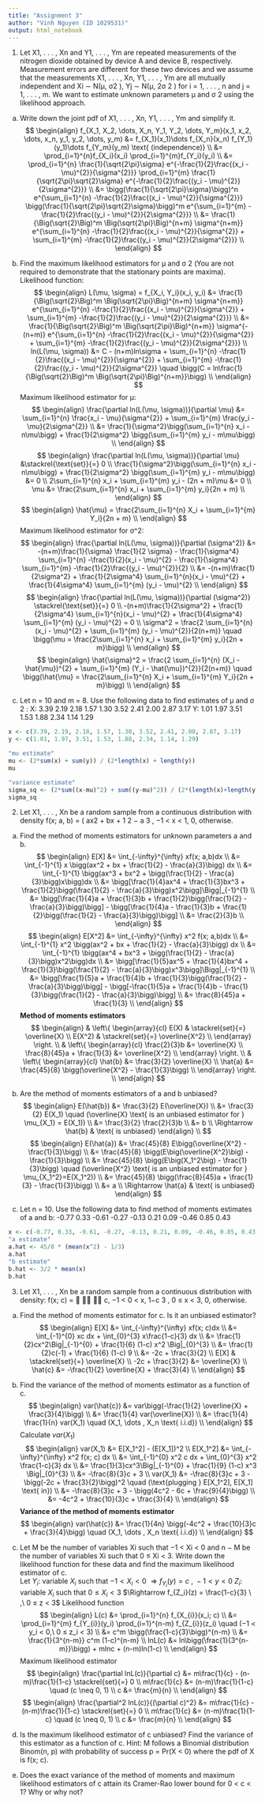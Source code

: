 ```yaml
---
title: "Assignment 3"
author: "Vinh Nguyen (ID 1029531)"
output: html_notebook
---
```



1. Let X1, . . . , Xn and Y1, . . . , Ym are repeated measurements of the nitrogen dioxide
obtained by device A and device B, respectively. Measurement errors are different for
these two devices and we assume that the measurements X1, . . . , Xn, Y1, . . . , Ym are
all mutually independent and Xi ∼ N(µ, σ2
), Yj ∼ N(µ, 2σ
2
) for i = 1, . . . , n and
j = 1, . . . , m. We want to estimate unknown parameters µ and σ
2 using the likelihood
approach.
(a) Write down the joint pdf of X1, . . . , Xn, Y1, . . . , Ym and simplify it.
$$
\begin{align}
f_{X_1, X_2, \dots, X_n, Y_1, Y_2, \dots, Y_m}(x_1, x_2, \dots, x_n, y_1, y_2, \dots, y_m) &= f_{X_1}(x_1)\dots f_{X_n}(x_n) f_{Y_1}(y_1)\dots f_{Y_m}(y_m) \text{ (independence)} \\
&= \prod_{i=1}^{n}f_{X_i}(x_i) \prod_{i=1}^{m}f_{Y_i}(y_i) \\
&= \prod_{i=1}^{n} \frac{1}{\sqrt{2\pi}\sigma} e^{-\frac{1}{2}\frac{(x_i - \mu)^{2}}{\sigma^{2}}} \prod_{i=1}^{m} \frac{1}{\sqrt{2\pi}\sqrt{2}\sigma} e^{-\frac{1}{2}\frac{(y_i - \mu)^{2}}{2\sigma^{2}}} \\
&= \bigg(\frac{1}{\sqrt{2\pi}\sigma}\bigg)^n e^{\sum_{i=1}^{n} -\frac{1}{2}\frac{(x_i - \mu)^{2}}{\sigma^{2}}}  \bigg(\frac{1}{\sqrt{2\pi}\sqrt{2}\sigma}\bigg)^m e^{\sum_{i=1}^{m} -\frac{1}{2}\frac{(y_i - \mu)^{2}}{2\sigma^{2}}} \\
&= \frac{1}{\Big(\sqrt{2}\Big)^m \Big(\sqrt{2\pi}\Big)^{n+m} \sigma^{n+m}} 
e^{\sum_{i=1}^{n} -\frac{1}{2}\frac{(x_i - \mu)^{2}}{\sigma^{2}} + \sum_{i=1}^{m} -\frac{1}{2}\frac{(y_i - \mu)^{2}}{2\sigma^{2}}} \\
\end{align}
$$

(b) Find the maximum likelihood estimators for µ and σ
2
(You are not required to
demonstrate that the stationary points are maxima).  
Likelihood function:
$$
\begin{align}
L(\mu, \sigma) = f_{X_i, Y_i}(x_i, y_i) &= \frac{1}{\Big(\sqrt{2}\Big)^m \Big(\sqrt{2\pi}\Big)^{n+m} \sigma^{n+m}}
e^{\sum_{i=1}^{n} -\frac{1}{2}\frac{(x_i - \mu)^{2}}{\sigma^{2}} + \sum_{i=1}^{m} -\frac{1}{2}\frac{(y_i - \mu)^{2}}{2\sigma^{2}}} \\
&= \frac{1}{\Big(\sqrt{2}\Big)^m \Big(\sqrt{2\pi}\Big)^{n+m}} \sigma^{-(n+m)} e^{\sum_{i=1}^{n} -\frac{1}{2}\frac{(x_i - \mu)^{2}}{\sigma^{2}} + \sum_{i=1}^{m} -\frac{1}{2}\frac{(y_i - \mu)^{2}}{2\sigma^{2}}} \\
ln(L(\mu, \sigma)) &= C - (n+m)ln\sigma + \sum_{i=1}^{n} -\frac{1}{2}\frac{(x_i - \mu)^{2}}{\sigma^{2}} + \sum_{i=1}^{m} -\frac{1}{2}\frac{(y_i - \mu)^{2}}{2\sigma^{2}} \quad \bigg(C = ln\frac{1}{\Big(\sqrt{2}\Big)^m \Big(\sqrt{2\pi}\Big)^{n+m}}\bigg) \\
\end{align}
$$
Maximum likelihood estimator for µ:
$$
\begin{align}
\frac{\partial ln(L(\mu, \sigma))}{\partial \mu} &= \sum_{i=1}^{n} \frac{x_i - \mu}{\sigma^{2}} + \sum_{i=1}^{m} \frac{y_i - \mu}{2\sigma^{2}} \\
&= \frac{1}{\sigma^2}\bigg(\sum_{i=1}^{n} x_i - n\mu\bigg) + \frac{1}{2\sigma^2} \bigg(\sum_{i=1}^{m} y_i - m\mu\bigg) \\
\end{align}
$$
$$
\begin{align}
\frac{\partial ln(L(\mu, \sigma))}{\partial \mu} &\stackrel{\text{set}}{=} 0 \\
\frac{1}{\sigma^2}\bigg(\sum_{i=1}^{n} x_i - n\mu\bigg) + \frac{1}{2\sigma^2} \bigg(\sum_{i=1}^{m} y_i - m\mu\bigg) &= 0 \\
2\sum_{i=1}^{n} x_i + \sum_{i=1}^{m} y_i - (2n + m)\mu &= 0 \\
\mu &= \frac{2\sum_{i=1}^{n} x_i + \sum_{i=1}^{m} y_i}{2n + m} \\
\end{align}
$$
$$
\begin{align}
\hat{\mu} = \frac{2\sum_{i=1}^{n} X_i + \sum_{i=1}^{m} Y_i}{2n + m} \\
\end{align}
$$
Maximum likelihood estimator for σ^2:
$$
\begin{align}
\frac{\partial ln(L(\mu, \sigma))}{\partial (\sigma^2)} &= -(n+m)\frac{1}{\sigma} \frac{1}{2 \sigma} - \frac{1}{\sigma^4} \sum_{i=1}^{n} -\frac{1}{2}(x_i - \mu)^{2} - \frac{1}{\sigma^4} \sum_{i=1}^{m} -\frac{1}{2}\frac{(y_i - \mu)^{2}}{2} \\
&= -(n+m)\frac{1}{2\sigma^2} + \frac{1}{2\sigma^4} \sum_{i=1}^{n}(x_i - \mu)^{2} + \frac{1}{4\sigma^4} \sum_{i=1}^{m} (y_i - \mu)^{2} \\
\end{align}
$$
$$
\begin{align}
\frac{\partial ln(L(\mu, \sigma))}{\partial (\sigma^2)} \stackrel{\text{set}}{=} 0 \\
-(n+m)\frac{1}{2\sigma^2} + \frac{1}{2\sigma^4} \sum_{i=1}^{n}(x_i - \mu)^{2} + \frac{1}{4\sigma^4} \sum_{i=1}^{m} (y_i - \mu)^{2} = 0 \\
\sigma^2 = \frac{2 \sum_{i=1}^{n} (x_i - \mu)^{2} + \sum_{i=1}^{m} (y_i - \mu)^{2}}{2(n+m)} \quad \bigg(\mu = \frac{2\sum_{i=1}^{n} x_i + \sum_{i=1}^{m} y_i}{2n + m}\bigg) \\
\end{align}
$$
$$
\begin{align}
\hat{\sigma}^2 = \frac{2 \sum_{i=1}^{n} (X_i - \hat{\mu})^{2} + \sum_{i=1}^{m} (Y_i - \hat{\mu})^{2}}{2(n+m)} \quad \bigg(\hat{\mu} = \frac{2\sum_{i=1}^{n} X_i + \sum_{i=1}^{m} Y_i}{2n + m}\bigg) \\
\end{align}
$$

(c) Let n = 10 and m = 8. Use the following data to find estimates of µ and σ
2
:
X: 3.39 2.19 2.18 1.57 1.30 3.52 2.41 2.00 2.87 3.17
Y: 1.01 1.97 3.51 1.53 1.88 2.34 1.14 1.29
```r
x <- c(3.39, 2.19, 2.18, 1.57, 1.30, 3.52, 2.41, 2.00, 2.87, 3.17)
y <- c(1.01, 1.97, 3.51, 1.53, 1.88, 2.34, 1.14, 1.29)

"mu estimate"
mu <- (2*sum(x) + sum(y)) / (2*length(x) + length(y))
mu

"variance estimate"
sigma_sq <- (2*sum((x-mu)^2) + sum((y-mu)^2)) / (2*(length(x)+length(y)))
sigma_sq
```

2. Let X1, . . . , Xn be a random sample from a continuous distribution with density
f(x; a, b) = (
ax2 + bx +
1
2 −
a
3
, −1 < x < 1,
0, otherwise.
(a) Find the method of moments estimators for unknown parameters a and b.  
$$
\begin{align}
E[X] &= \int_{-\infty}^{\infty} xf(x; a,b)dx \\
&= \int_{-1}^{1} x \bigg(ax^2 + bx + \frac{1}{2} - \frac{a}{3}\bigg) dx \\
&= \int_{-1}^{1} \bigg(ax^3 + bx^2 + \bigg(\frac{1}{2} - \frac{a}{3}\bigg)x\bigg)dx \\
&= \bigg[\frac{1}{4}ax^4 + \frac{1}{3}bx^3 + \frac{1}{2}\bigg(\frac{1}{2} - \frac{a}{3}\bigg)x^2\bigg]\Bigg|_{-1}^{1} \\
&= \bigg[\frac{1}{4}a + \frac{1}{3}b + \frac{1}{2}\bigg(\frac{1}{2} - \frac{a}{3}\bigg)\bigg] - \bigg[\frac{1}{4}a - \frac{1}{3}b + \frac{1}{2}\bigg(\frac{1}{2} - \frac{a}{3}\bigg)\bigg] \\
&= \frac{2}{3}b \\
\end{align}
$$
$$
\begin{align}
E[X^2] &= \int_{-\infty}^{\infty} x^2 f(x; a,b)dx \\
&= \int_{-1}^{1} x^2 \bigg(ax^2 + bx + \frac{1}{2} - \frac{a}{3}\bigg) dx \\
&= \int_{-1}^{1} \bigg(ax^4 + bx^3 + \bigg(\frac{1}{2} - \frac{a}{3}\bigg)x^2\bigg)dx \\
&= \bigg[\frac{1}{5}ax^5 + \frac{1}{4}bx^4 + \frac{1}{3}\bigg(\frac{1}{2} - \frac{a}{3}\bigg)x^3\bigg]\Bigg|_{-1}^{1} \\
&= \bigg[\frac{1}{5}a + \frac{1}{4}b + \frac{1}{3}\bigg(\frac{1}{2} - \frac{a}{3}\bigg)\bigg] - \bigg[-\frac{1}{5}a + \frac{1}{4}b - \frac{1}{3}\bigg(\frac{1}{2} - \frac{a}{3}\bigg)\bigg] \\
&= \frac{8}{45}a + \frac{1}{3} \\
\end{align}
$$
**Method of moments estimators**  
$$
\begin{align}
& \left\{
\begin{array}{cl}
E(X) & \stackrel{set}{=} \overline{X} \\
E(X^2) & \stackrel{set}{=} \overline{X^2} \\
\end{array}
\right. \\
& \left\{
\begin{array}{cl}
\frac{2}{3}b &= \overline{X} \\
\frac{8}{45}a + \frac{1}{3} &= \overline{X^2} \\
\end{array}
\right. \\
& \left\{
\begin{array}{cl}
\hat{b} &= \frac{3}{2} \overline{X} \\
\hat{a} &= \frac{45}{8} \bigg(\overline{X^2} - \frac{1}{3}\bigg) \\
\end{array}
\right. \\
\end{align}
$$

(b) Are the method of moments estimators of a and b unbiased?  
$$
\begin{align}
E(\hat{b}) &= \frac{3}{2} E(\overline{X}) \\
&= \frac{3}{2} E(X_1) \quad (\overline{X} \text{ is an unbiased estimator for } \mu_{X_1} = E(X_1)) \\
&= \frac{3}{2} \frac{2}{3}b \\
&= b \\
\Rightarrow \hat{b} & \text{ is unbiased}
\end{align} \\
$$
$$
\begin{align}
E(\hat{a}) &= \frac{45}{8} E\bigg(\overline{X^2} - \frac{1}{3}\bigg) \\
&= \frac{45}{8} \bigg(E\big(\overline{X^2}\big) - \frac{1}{3}\bigg) \\
&= \frac{45}{8} \bigg(E\big(X_1^2\big) - \frac{1}{3}\bigg) \quad (\overline{X^2} \text{ is an unbiased estimator for } \mu_{X_1^2}=E(X_1^2)) \\
&= \frac{45}{8} \bigg(\frac{8}{45}a + \frac{1}{3} - \frac{1}{3}\bigg) \\
&= a \\
\Rightarrow \hat{a} & \text{ is unbiased}
\end{align}
$$

(c) Let n = 10. Use the following data to find method of moments estimates of a
and b:
-0.77 0.33 -0.61 -0.27 -0.13 0.21 0.09 -0.46 0.85 0.43  
```r
x <- c(-0.77, 0.33, -0.61, -0.27, -0.13, 0.21, 0.09, -0.46, 0.85, 0.43)
"a estimate"
a.hat <- 45/8 * (mean(x^2) - 1/3)
a.hat
"b estimate"
b.hat <- 3/2 * mean(x)
b.hat
```

3. Let X1, . . . , Xn be a random sample from a continuous distribution with density:
f(x; c) =



c, −1 < 0 < x,
1−c
3
, 0 ≤ x < 3,
0, otherwise.  
(a) Find the method of moments estimator for c. Is it an unbiased estimator?  
$$
\begin{align}
E[X] &= \int_{-\infty}^{\infty} xf(x; c)dx \\
&= \int_{-1}^{0} xc dx + \int_{0}^{3} x\frac{1-c}{3} dx \\
&= \frac{1}{2}cx^2\Big|_{-1}^{0} + \frac{1}{6} (1-c) x^2 \Big|_{0}^{3} \\
&= \frac{1}{2}c(-1) + \frac{1}{6} (1-c) 9 \\
&= -2c + \frac{3}{2} \\
E[X] & \stackrel{set}{=} \overline{X} \\
-2c + \frac{3}{2} &= \overline{X} \\
\hat{c} &= -\frac{1}{2} \overline{X} + \frac{3}{4} \\
\end{align}
$$

(b) Find the variance of the method of moments estimator as a function of c.  
$$
\begin{align}
var(\hat{c}) &= var\bigg(-\frac{1}{2} \overline{X} + \frac{3}{4}\bigg) \\
&= \frac{1}{4} var(\overline{X}) \\
&= \frac{1}{4} \frac{1}{n} var(X_1) \quad (X_1, \dots , X_n \text{ i.i.d}) \\
\end{align}
$$
Calculate $var(X_1)$
$$
\begin{align}
var(X_1) &= E[X_1^2] - (E[X_1])^2 \\
E[X_1^2] &= \int_{-\infty}^{\infty} x^2 f(x; c) dx \\
&= \int_{-1}^{0} x^2 c dx + \int_{0}^{3} x^2 \frac{1-c}{3} dx \\
&= \frac{1}{3}cx^3\Big|_{-1}^{0} + \frac{1}{9} (1-c) x^3 \Big|_{0}^{3} \\
&= -\frac{8}{3}c + 3 \\
var(X_1) &= -\frac{8}{3}c + 3 - \bigg(-2c + \frac{3}{2}\bigg)^2 \quad (\text{plugging } E[X_1^2], E[X_1] \text{ in}) \\
&= -\frac{8}{3}c + 3 - \bigg(4c^2 - 6c + \frac{9}{4}\bigg) \\
&= -4c^2 + \frac{10}{3}c + \frac{3}{4} \\
\end{align}
$$
**Variance of the method of moments estimator**  
$$
\begin{align}
var(\hat{c}) &= \frac{1}{4n} \bigg(-4c^2 + \frac{10}{3}c + \frac{3}{4}\bigg) \quad (X_1, \dots , X_n \text{ i.i.d}) \\
\end{align}
$$

(c) Let M be the number of variables Xi such that −1 < Xi < 0 and n − M be the
number of variables Xi such that 0 ≤ Xi < 3. Write down the likelihood function
for these data and find the maximum likelihood estimator of c.  
Let $Y_i$: variable ${X_i}$ such that $−1 < X_i < 0$ $\Rightarrow f_{Y_i}(y) = c \ ,\ −1 < y < 0$
$Z_i$: variable ${X_i}$ such that $0 ≤ X_i < 3$ $\Rightarrow f_{Z_i}(z) = \frac{1-c}{3} \ ,\ 0 ≤ z < 3$
Likelihood function
$$
\begin{align}
L(c) &= \prod_{i=1}^{n} f_{X_{i}}(x_i; c) \\
&= \prod_{i=1}^{m} f_{Y_{i}}(y_i) \prod_{i=1}^{n-m} f_{Z_{i}}(z_i) \quad (−1 < y_i < 0,\ 0 ≤ z_i < 3) \\
&= c^m \bigg(\frac{1-c}{3}\bigg)^{n-m} \\
&= \frac{1}{3^{n-m}} c^m (1-c)^{n-m} \\
lnL(c) &= ln\bigg(\frac{1}{3^{n-m}}\bigg) + mlnc + (n-m)ln(1-c) \\
\end{align}
$$
Maximum likelihood estimator  
$$
\begin{align}
\frac{\partial lnL(c)}{\partial c} &= m\frac{1}{c} - (n-m)\frac{1}{1-c} \stackrel{set}{=} 0 \\
m\frac{1}{c} &= (n-m)\frac{1}{1-c} \quad (c \neq 0, 1) \\
c &= \frac{m}{n} \\
\end{align}
$$
$$
\begin{align}
\frac{\partial^2 lnL(c)}{(\partial c)^2} &= m\frac{1}{c} - (n-m)\frac{1}{1-c} \stackrel{set}{=} 0 \\
m\frac{1}{c} &= (n-m)\frac{1}{1-c} \quad (c \neq 0, 1) \\
c &= \frac{m}{n} \\
\end{align}
$$

(d) Is the maximum likelihood estimator of c unbiased? Find the variance of this
estimator as a function of c. Hint: M follows a Binomial distribution Binom(n, p)
with probability of success p = Pr(X < 0) where the pdf of X is f(x; c).
(e) Does the exact variance of the method of moments and maximum likelihood
estimators of c attain its Cramer-Rao lower bound for 0 < c < 1? Why or why
not?




